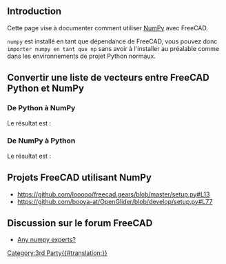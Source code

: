 <languages/>
{{TOCright}}

==Introduction==

Cette page vise à documenter comment utiliser [https://numpy.org/ NumPy] avec FreeCAD.

<code>numpy</code> est installé en tant que dépendance de FreeCAD, vous pouvez donc <code>importer numpy en tant que np</code> sans avoir à l'installer au préalable comme dans les environnements de projet Python normaux.

<span id="Convert_Vector_list_between_FreeCAD_Python_and_NumPy"></span>
== Convertir une liste de vecteurs entre FreeCAD Python et NumPy ==

<span id="From_Python_to_NumPy"></span>
=== De Python à NumPy ===

{{Code|code=
import FreeCAD as App
import numpy as np

vector_list = [App.Vector(1, 0, 0), App.Vector(1, 2, 3), App.Vector(0, 3, 0)]
numpy_array = np.asarray(vector_list)
print(numpy_array)
}}

Le résultat est :

{{Code|lang=text|code=
[[ 1.  0.  0.]
 [ 1.  2.  3.]
 [ 0.  3.  0.]]
}}

<span id="From_NumPy_to_Python"></span>
=== De NumPy à Python ===

{{Code|code=
import FreeCAD as App
import numpy as np

cad_list = [App.Vector(itm) for itm in numpy_array]
print(cad_list)
}}

Le résultat est :

{{Code|lang=text|code=
[Vector (1.0, 0.0, 0.0), Vector (1.0, 2.0, 3.0), Vector (0.0, 3.0, 0.0)]
}}

<span id="FreeCAD_projects_using_NumPy"></span>
==Projets FreeCAD utilisant NumPy==

* https://github.com/looooo/freecad.gears/blob/master/setup.py#L13
* https://github.com/booya-at/OpenGlider/blob/develop/setup.py#L77

<span id="FreeCAD_forum_discussion"></span>
==Discussion sur le forum FreeCAD==

* [https://forum.freecadweb.org/viewtopic.php?f=22&t=47529 Any numpy experts?]


[[Category:3rd Party{{#translation:}}]]
{{clear}}